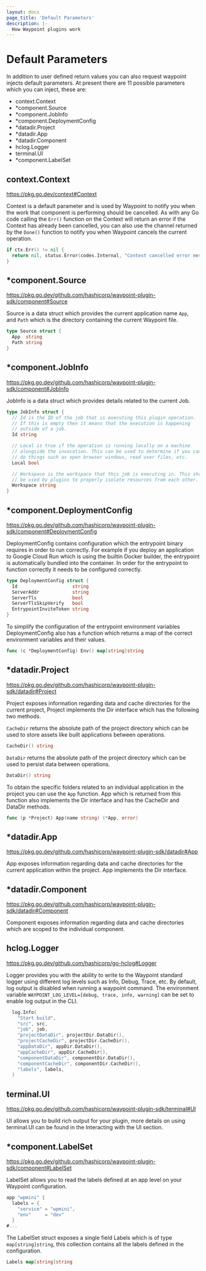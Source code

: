 ```yaml
---
layout: docs
page_title: 'Default Parameters'
description: |-
  How Waypoint plugins work
---
```


# Default Parameters

In addition to user defined return values you can also request waypoint injects default parameters.
At present there are 11 possible parameters which you can inject, these are:

- context.Context
- \*component.Source
- \*component.JobInfo
- \*component.DeploymentConfig
- \*datadir.Project
- \*datadir.App
- \*datadir.Component
- hclog.Logger
- terminal.UI
- \*component.LabelSet

## context.Context

https://pkg.go.dev/context#Context

Context is a default parameter and is used by Waypoint to notify you when the work that component is
performing should be cancelled. As with any Go code calling the `Err()` function on the Context will return
an error if the Context has already been cancelled, you can also use the channel returned by the `Done()` function
to notify you when Waypoint cancels the current operation.

```go
if ctx.Err() != nil {
  return nil, status.Error(codes.Internal, "Context cancelled error message")
}
```

## \*component.Source

https://pkg.go.dev/github.com/hashicorp/waypoint-plugin-sdk/component#Source

Source is a data struct which provides the current application name `App`, and `Path` which is the directory
containing the current Waypoint file.

```go
type Source struct {
  App  string
  Path string
}
```

## \*component.JobInfo

https://pkg.go.dev/github.com/hashicorp/waypoint-plugin-sdk/component#JobInfo

JobInfo is a data struct which provides details related to the current Job.

```go
type JobInfo struct {
  // Id is the ID of the job that is executing this plugin operation.
  // If this is empty then it means that the execution is happening
  // outside of a job.
  Id string

  // Local is true if the operation is running locally on a machine
  // alongside the invocation. This can be used to determine if you can
  // do things such as open browser windows, read user files, etc.
  Local bool

  // Workspace is the workspace that this job is executing in. This should
  // be used by plugins to properly isolate resources from each other.
  Workspace string
}
```

## \*component.DeploymentConfig

https://pkg.go.dev/github.com/hashicorp/waypoint-plugin-sdk/component#DeploymentConfig

DeploymentConfig contains configuration which the entrypoint binary requires in order to run correctly.
For example if you deploy an application to Google Cloud Run which is using the builtin Docker builder,
the entrypoint is automatically bundled into the container. In order for the entrypoint to function correctly
it needs to be configured correctly.

```go
type DeploymentConfig struct {
  Id                    string
  ServerAddr            string
  ServerTls             bool
  ServerTlsSkipVerify   bool
  EntrypointInviteToken string
}
```

To simplify the configuration of the entrypoint environment variables DeploymentConfig also has a function which
returns a map of the correct environment variables and their values.

```go
func (c *DeploymentConfig) Env() map[string]string
```

## \*datadir.Project

https://pkg.go.dev/github.com/hashicorp/waypoint-plugin-sdk/datadir#Project

Project exposes information regarding data and cache directories for the current project, Project implements the
Dir interface which has the following two methods.

`CacheDir` returns the absolute path of the project directory which can be used to store assets like built applications
between operations.

```go
CacheDir() string
```

`DataDir` returns the absolute path of the project directory which can be used to persist data between operations.

```go
DataDir() string
```

To obtain the specific folders related to an individual application in the project you can use the `App` function.
App which is returned from this function also implements the Dir interface and has the CacheDir and DataDir methods.

```go
func (p *Project) App(name string) (*App, error)
```

## \*datadir.App

https://pkg.go.dev/github.com/hashicorp/waypoint-plugin-sdk/datadir#App

App exposes information regarding data and cache directories for the current application within the project.
App implements the Dir interface.

## \*datadir.Component

https://pkg.go.dev/github.com/hashicorp/waypoint-plugin-sdk/datadir#Component

Component exposes information regarding data and cache directories which are scoped to the individual component.

## hclog.Logger

https://pkg.go.dev/github.com/hashicorp/go-hclog#Logger

Logger provides you with the ability to write to the Waypoint standard logger using different log levels such as
Info, Debug, Trace, etc. By default, log output is disabled when running a waypoint command. The environment variable
`WAYPOINT_LOG_LEVEL=[debug, trace, info, warning]` can be set to enable log output in the CLI.

```go
  log.Info(
    "Start build",
    "src", src,
    "job", job,
    "projectDataDir", projectDir.DataDir(),
    "projectCacheDir", projectDir.CacheDir(),
    "appDataDir", appDir.DataDir(),
    "appCacheDir", appDir.CacheDir(),
    "componentDataDir", componentDir.DataDir(),
    "componentCacheDir", componentDir.CacheDir(),
    "labels", labels,
  )
```

## terminal.UI

https://pkg.go.dev/github.com/hashicorp/waypoint-plugin-sdk/terminal#UI

UI allows you to build rich output for your plugin, more details on using terminal.UI can be found in the
Interacting with the UI section.

## \*component.LabelSet

https://pkg.go.dev/github.com/hashicorp/waypoint-plugin-sdk/component#LabelSet

LabelSet allows you to read the labels defined at an app level on your Waypoint configuration.

```go
app "wpmini" {
  labels = {
    "service" = "wpmini",
    "env"     = "dev"
  }
#...
```

The LabelSet struct exposes a single field Labels which is of type `map[string]string`, this collection contains
all the labels defined in the configuration.

```go
Labels map[string]string
```
